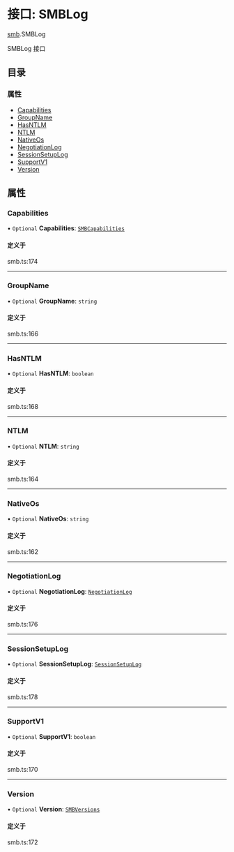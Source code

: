 # 接口: SMBLog

[smb](/templates/protocols/javascript/modules/smb).SMBLog

SMBLog 接口

## 目录

### 属性

- [Capabilities](/templates/protocols/javascript/modules/smb.SMBLog#capabilities)
- [GroupName](/templates/protocols/javascript/modules/smb.SMBLog#groupname)
- [HasNTLM](/templates/protocols/javascript/modules/smb.SMBLog#hasntlm)
- [NTLM](/templates/protocols/javascript/modules/smb.SMBLog#ntlm)
- [NativeOs](/templates/protocols/javascript/modules/smb.SMBLog#nativeos)
- [NegotiationLog](/templates/protocols/javascript/modules/smb.SMBLog#negotiationlog)
- [SessionSetupLog](/templates/protocols/javascript/modules/smb.SMBLog#sessionsetuplog)
- [SupportV1](/templates/protocols/javascript/modules/smb.SMBLog#supportv1)
- [Version](/templates/protocols/javascript/modules/smb.SMBLog#version)

## 属性

### Capabilities

• `Optional` **Capabilities**: [`SMBCapabilities`](/templates/protocols/javascript/modules/smb.SMBCapabilities)

#### 定义于

smb.ts:174

___

### GroupName

• `Optional` **GroupName**: `string`

#### 定义于

smb.ts:166

___

### HasNTLM

• `Optional` **HasNTLM**: `boolean`

#### 定义于

smb.ts:168

___

### NTLM

• `Optional` **NTLM**: `string`

#### 定义于

smb.ts:164

___

### NativeOs

• `Optional` **NativeOs**: `string`

#### 定义于

smb.ts:162

___

### NegotiationLog

• `Optional` **NegotiationLog**: [`NegotiationLog`](/templates/protocols/javascript/modules/smb.NegotiationLog)

#### 定义于

smb.ts:176

___

### SessionSetupLog

• `Optional` **SessionSetupLog**: [`SessionSetupLog`](/templates/protocols/javascript/modules/smb.SessionSetupLog)

#### 定义于

smb.ts:178

___

### SupportV1

• `Optional` **SupportV1**: `boolean`

#### 定义于

smb.ts:170

___

### Version

• `Optional` **Version**: [`SMBVersions`](/templates/protocols/javascript/modules/smb.SMBVersions)

#### 定义于

smb.ts:172
